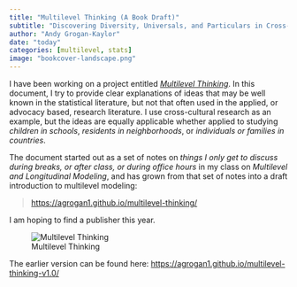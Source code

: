 ```yaml
---
title: "Multilevel Thinking (A Book Draft)"
subtitle: "Discovering Diversity, Universals, and Particulars in Cross-Cultural Research."
author: "Andy Grogan-Kaylor"
date: "today"
categories: [multilevel, stats]
image: "bookcover-landscape.png"
---
```


I have been working on a project entitled [*Multilevel Thinking*](https://agrogan1.github.io/multilevel-thinking/). In this document, I try to provide clear explanations of ideas that may be well known in the statistical literature, but not that often used in the applied, or advocacy based, research literature. I use cross-cultural research as an example, but the ideas are equally applicable whether applied to studying *children in schools*, *residents in neighborhoods*, or *individuals or families in countries*.

The document started out as a set of notes on *things I only get to discuss during breaks, or after class, or during office hours* in my class on *Multilevel and Longitudinal Modeling*, and has grown from that set of notes into a draft introduction to multilevel modeling:

> [https://agrogan1.github.io/multilevel-thinking/](https://agrogan1.github.io/multilevel-thinking/)

I am hoping to find a publisher this year. 

![Multilevel Thinking](bookcover.png)

::: {.callout-note}
The earlier version can be found here: [https://agrogan1.github.io/multilevel-thinking-v1.0/](https://agrogan1.github.io/multilevel-thinking-v1.0/)
:::












